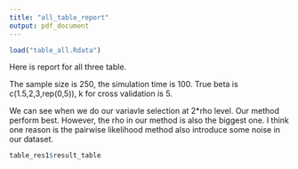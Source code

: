 ```yaml
---
title: "all_table_report"
output: pdf_document
---
```


```r
load("table_all.Rdata")
```

Here is report for all three table.

The sample size is 250, the simulation time is 100. True beta is c(1.5,2,3,rep(0,5)), k for cross validation is 5.

We can see when we do our variavle selection at 2*rho level. Our method perform best. However, the rho in our method is also the biggest one. I think one reason is the pairwise likelihood method also introduce some noise in our dataset.

```r
table_res1$result_table
```

